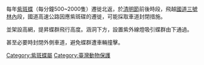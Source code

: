 {{NoteTA
|G1=Butterfly
}}
{{expand|time=2013-06-25T12:40:20+00:00}}
{{unreferenced|time=2013-06-25T12:40:20+00:00}}
每年[[紫斑蝶|紫斑蝶]]（每分鐘500~2000隻）遷徙北返，於[[清明節|清明節]]前後時段，飛越[[福爾摩沙高速公路|國道三號]][[林內|林內]]段，國道高速公路因應紫斑碟的遷徙，可能採取車道封閉措施。

並架設高網，提昇蝶群飛行高度。涵洞下方，設置紫外線燈吸引蝶群由下通過。

甚至必要時封閉外側車道，避免蝶群遭車輛撞擊。

[[Category:紫斑蝶屬|Category:紫斑蝶屬]]
[[Category:臺灣動物保護|Category:臺灣動物保護]]
